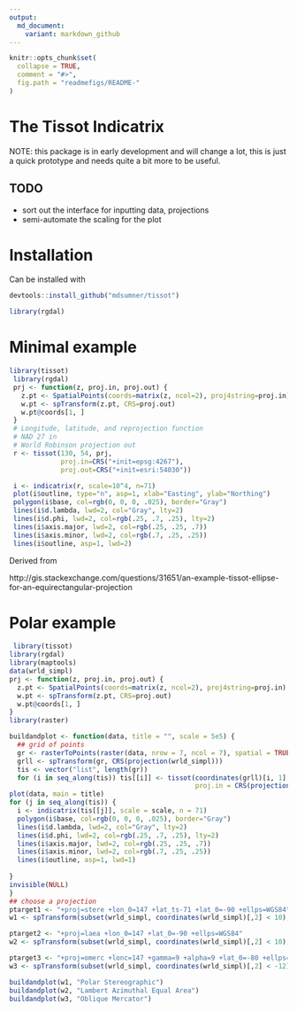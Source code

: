 ```yaml
---
output:
  md_document:
    variant: markdown_github
---
```


<!-- README.md is generated from README.Rmd. Please edit that file -->

```r
knitr::opts_chunk$set(
  collapse = TRUE,
  comment = "#>",
  fig.path = "readmefigs/README-"
)
```

# The Tissot Indicatrix

NOTE: this package is in early development and will change a lot, this is just a quick prototype and needs quite a bit more to be useful.

## TODO
 * sort out the interface for inputting data, projections
 * semi-automate the scaling for the plot
 
 
# Installation
Can be installed with 

```R
devtools::install_github("mdsumner/tissot")
```

```r
library(rgdal)
```


# Minimal example

```r
library(tissot)
 library(rgdal)
 prj <- function(z, proj.in, proj.out) {
   z.pt <- SpatialPoints(coords=matrix(z, ncol=2), proj4string=proj.in)
   w.pt <- spTransform(z.pt, CRS=proj.out)
   w.pt@coords[1, ]
 }
 # Longitude, latitude, and reprojection function
 # NAD 27 in
 # World Robinson projection out
 r <- tissot(130, 54, prj,
             proj.in=CRS("+init=epsg:4267"),
             proj.out=CRS("+init=esri:54030"))

 i <- indicatrix(r, scale=10^4, n=71)
 plot(i$outline, type="n", asp=1, xlab="Easting", ylab="Northing")
 polygon(i$base, col=rgb(0, 0, 0, .025), border="Gray")
 lines(i$d.lambda, lwd=2, col="Gray", lty=2)
 lines(i$d.phi, lwd=2, col=rgb(.25, .7, .25), lty=2)
 lines(i$axis.major, lwd=2, col=rgb(.25, .25, .7))
 lines(i$axis.minor, lwd=2, col=rgb(.7, .25, .25))
 lines(i$outline, asp=1, lwd=2)
```

Derived from 

http://gis.stackexchange.com/questions/31651/an-example-tissot-ellipse-for-an-equirectangular-projection

# Polar example

```r
 library(tissot)
library(rgdal)
library(maptools)
data(wrld_simpl)
prj <- function(z, proj.in, proj.out) {
  z.pt <- SpatialPoints(coords=matrix(z, ncol=2), proj4string=proj.in)
  w.pt <- spTransform(z.pt, CRS=proj.out)
  w.pt@coords[1, ]
}
library(raster)

buildandplot <- function(data, title = "", scale = 5e5) {
  ## grid of points
  gr <- rasterToPoints(raster(data, nrow = 7, ncol = 7), spatial = TRUE)
  grll <- spTransform(gr, CRS(projection(wrld_simpl)))
  tis <- vector("list", length(gr))
  for (i in seq_along(tis)) tis[[i]] <- tissot(coordinates(grll)[i, 1], coordinates(grll)[i, 2], prj,  
                                               proj.in = CRS(projection(wrld_simpl)), proj.out = projection(data))
plot(data, main = title)
for (j in seq_along(tis)) {
  i <- indicatrix(tis[[j]], scale = scale, n = 71)
  polygon(i$base, col=rgb(0, 0, 0, .025), border="Gray")
  lines(i$d.lambda, lwd=2, col="Gray", lty=2)
  lines(i$d.phi, lwd=2, col=rgb(.25, .7, .25), lty=2)
  lines(i$axis.major, lwd=2, col=rgb(.25, .25, .7))
  lines(i$axis.minor, lwd=2, col=rgb(.7, .25, .25))
  lines(i$outline, asp=1, lwd=1)
  
}
invisible(NULL)
}
## choose a projection
ptarget1 <- "+proj=stere +lon_0=147 +lat_ts-71 +lat_0=-90 +ellps=WGS84"
w1 <- spTransform(subset(wrld_simpl, coordinates(wrld_simpl)[,2] < 10), CRS(ptarget1))

ptarget2 <- "+proj=laea +lon_0=147 +lat_0=-90 +ellps=WGS84"
w2 <- spTransform(subset(wrld_simpl, coordinates(wrld_simpl)[,2] < 10), CRS(ptarget2))

ptarget3 <- "+proj=omerc +lonc=147 +gamma=9 +alpha=9 +lat_0=-80 +ellps=WGS84"
w3 <- spTransform(subset(wrld_simpl, coordinates(wrld_simpl)[,2] < -12), CRS(ptarget3), scale = 3e5)

buildandplot(w1, "Polar Stereographic")
buildandplot(w2, "Lambert Azimuthal Equal Area")
buildandplot(w3, "Oblique Mercator")


```

